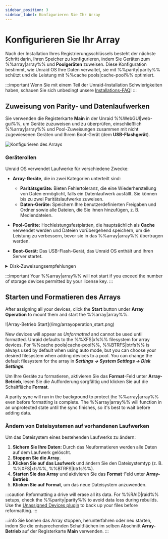 ```yaml
---
sidebar_position: 3
sidebar_label: Konfigurieren Sie Ihr Array
---
```


# Konfigurieren Sie Ihr Array

Nach der Installation Ihres Registrierungsschlüssels besteht der nächste Schritt darin, Ihren Speicher zu konfigurieren, indem Sie Geräten zum %%array|array%% und **Poolgeräten** zuweisen. Diese Konfiguration bestimmt, wie Unraid OS Ihre Daten verwaltet, sie mit %%parity|parity%% schützt und die Leistung mit %%cache pools|cache-pool%% optimiert.

:::important
Wenn Sie mit einem Teil der Unraid-Installation Schwierigkeiten haben, schauen Sie sich unbedingt unsere [Installations-FAQ](../../troubleshooting/faq.mdx#installation)!
:::

## Zuweisung von Parity- und Datenlaufwerken

Sie verwenden die Registerkarte **Main** in der Unraid %%WebGUI|web-gui%%, um Geräte zuzuweisen und zu überprüfen, einschließlich %%array|array%% und Pool-Zuweisungen zusammen mit nicht zugewiesenen Geräten und Ihrem Boot-Gerät (dem **USB-Flashgerät**).

![Konfigurieren des Arrays](/img/configuringarray1.png)

### Geräterollen

Unraid OS verwendet Laufwerke für verschiedene Zwecke:

- **Array-Geräte**, die in zwei Kategorien unterteilt sind:
  - **Paritätsgeräte:** Bieten Fehlertoleranz, die eine Wiederherstellung von Daten ermöglicht, falls ein Datenlaufwerk ausfällt. Sie können bis zu zwei Paritätslaufwerke zuweisen.
  - **Daten-Geräte:** Speichern Ihre benutzerdefinierten Freigaben und Ordner sowie alle Dateien, die Sie ihnen hinzufügen, z. B. Mediendateien.

- **Pool-Geräte:** Hochleistungsfestplatten, die hauptsächlich als **Cache** verwendet werden und Dateien vorübergehend speichern, um die Leistung zu verbessern, bevor sie in das %%array|array%% übertragen werden.

- **Boot-Gerät:** Das USB-Flash-Gerät, das Unraid OS enthält und Ihren Server startet.

<details>
  <summary>Disk-Zuweisungsempfehlungen</summary>

  Diese Empfehlungen zur Datenträgerzuweisung sind darauf ausgelegt, Ihr Unraid-%%array|array%% zu optimieren, die Leistung zu steigern, den Datenschutz zu gewährleisten und die zukünftige Erweiterungsmöglichkeiten zu verbessern. Indem Sie diesen folgen, können Sie Ihre Speichereinheiten effektiv maximieren und gängige Setup-Probleme vermeiden.

  1. **Select the largest %%parity device|parity-drives%%:**
     Always choose the largest available storage device as your %%parity device|parity-drives%%(s). When expanding your %%array|array%%, data disks must be equal to or smaller than your %%parity device|parity-drives%%(s). You should purchase the largest **HDD** for your initial %%parity device|parity-drives%% to avoid future limitations. For dual %%parity disks|parity-drives%%, each parity disk must be greater than or equal to the largest data disk.

  2. **Utilize HDDs for the %%array|array%% and SSD/NVMe drives for pools:**
     For optimal performance, use **HDDs** as the primary storage devices in the %%array|array%% for general storage and %%parity|parity%% protection. Assign **SSD** or **NVMe** drives to a %%cache pool|cache-pool%% or dedicated pool to enhance high-speed read and write operations. This setup improves overall performance by taking advantage of the strengths of each type of drive.

  3. **Protect cached data with a %%multi-device pool|multi-device-pool%%:**
     To safeguard cached data, assign more than one device to the %%cache pool|cache-pool%%. A single device does not offer protection from data loss. %%Cache pools|cache-pool%% can be expanded on demand.

  :::warning
  SSD support is experimental in the %%array|array%%. Some SSDs may not perform well due to variations in %%TRIM/Discard|trim-discard%% implementation, which could lead to undesirable results. This does not apply to %%cache pools|cache-pool%%. [Learn more about filesystem options here](../../using-unraid-to/manage-storage/file-systems.mdx).
  :::

  :::note
  SSD-basierte Pools sind optimal für Anwendungen und virtuelle Maschinen, da sie die SSD-Leistung für schnellere Interaktionen nutzen. [Hier erfahren Sie mehr über die Ausführung von Anwendungen](../../using-unraid-to/run-docker-containers/overview.mdx).
  :::
</details>

:::important
Your %%array|array%% will not start if you exceed the number of storage devices permitted by your license key.
:::

## Starten und Formatieren des Arrays

After assigning all your devices, click the **Start** button under **Array Operation** to mount them and start the %%array|array%%.

<div style={{ margin: 'auto', maxWidth: '500px'}}>
  ![Array-Betrieb Start](/img/arrayoperation_start.png)
</div>

New devices will appear as *Unformatted* and cannot be used until formatted. Unraid defaults to the %%XFS|xfs%% filesystem for array devices. For %%cache pools|cache-pool%%, %%BTRFS|btrfs%% is always used by default when using auto mode, but you can choose your desired filesystem when adding devices to a pool. You can change the default filesystem for the array in ***Settings → System Settings → Disk Settings***.

Um Ihre Geräte zu formatieren, aktivieren Sie das **Format**-Feld unter **Array-Betrieb**, lesen Sie die Aufforderung sorgfältig und klicken Sie auf die Schaltfläche **Format**.

A parity sync will run in the background to protect the %%array|array%% even before formatting is complete. The %%array|array%% will function in an unprotected state until the sync finishes, so it's best to wait before adding data.

### Ändern von Dateisystemen auf vorhandenen Laufwerken

Um das Dateisystem eines bestehenden Laufwerks zu ändern:

1. **Sichern Sie Ihre Daten:** Durch das Neuformatieren werden alle Daten auf dem Laufwerk gelöscht.
2. **Stoppen Sie die Array**.
3. **Klicken Sie auf das Laufwerk** und ändern Sie den Dateisystemtyp (z. B. %%XFS|xfs%%, %%BTRFS|btrfs%%).
4. **Starten Sie das Array** und aktivieren Sie das **Format**-Feld unter **Array-Betrieb**.
5. **Klicken Sie auf Format**, um das neue Dateisystem anzuwenden.

:::caution
Reformatting a drive will erase all its data. For %%RAID|raid%% setups, check the %%parity|parity%% to avoid data loss during rebuilds. Use the [Unassigned Devices plugin](https://unraid.net/community/apps?q=unassigned+devices#r:~:text=don%27t%20be%20carefull!!!-,Unassigned%20Devices,-dlandon) to back up your files before reformatting.
:::

:::info
Sie können das Array stoppen, herunterfahren oder neu starten, indem Sie die entsprechenden Schaltflächen im selben Abschnitt **Array-Betrieb** auf der Registerkarte **Main** verwenden.
:::
